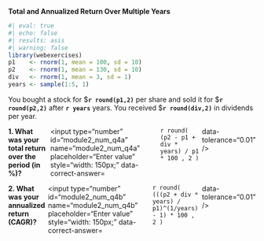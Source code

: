 ::: {.question}


**Total and Annualized Return Over Multiple Years**

```r
#| eval: true
#| echo: false
#| results: asis
#| warning: false
library(webexercises)
p1    <- rnorm(1, mean = 100, sd = 10)
p2    <- rnorm(1, mean = 130, sd = 10)
div   <- rnorm(1, mean = 3, sd = 1)
years <- sample(1:5, 1)
```

You bought a stock for \$**`r round(p1,2)`** per share and sold it for \$**`r round(p2,2)`** after **`r years`** years. You received \$**`r round(div,2)`** in dividends per year.

::: {.question-block}

<form onsubmit="event.preventDefault();" style="display: flex; flex-direction: row; gap: 6px;">
  <label for="module2_num_q4a"><strong>1. What was your total return over the period (in %)?</strong></label>
  <input type="number" id="module2_num_q4a" name="module2_num_q4a" placeholder="Enter value" style="width: 150px;"
         data-correct-answer=`r round( (p2 - p1 + div * years) / p1 * 100 , 2 )` data-tolerance="0.01" />
</form>

<div id="feedback-module2_num_q4a" class="feedback" data-status="" style="display:none;">
✅ Total return = (p2 − p1 + div × years)/p1 × 100 = **`r round((p2 - p1 + div * years) / p1 * 100, 2)`**%.
</div>

:::

::: {.question-block}

<form onsubmit="event.preventDefault();" style="display: flex; flex-direction: row; gap: 6px;">
  <label for="module2_num_q4b"><strong>2. What was your annualized return (CAGR)?</strong></label>
  <input type="number" id="module2_num_q4b" name="module2_num_q4b" placeholder="Enter value" style="width: 150px;"
         data-correct-answer=`r round( (((p2 + div * years) / p1)^(1/years) - 1) * 100 , 2 )` data-tolerance="0.01" />
</form>

<div id="feedback-module2_num_q4b" class="feedback" data-status="" style="display:none;">
✅ Annualized return (CAGR) = [((p2 + div × years)/p1)^(1/years) − 1] × 100 = **`r round((((p2 + div * years) / p1)^(1/years) - 1) * 100, 2)`**%.
</div>

:::



:::